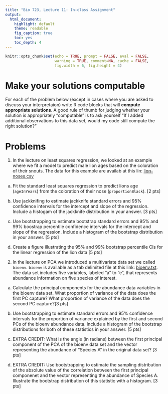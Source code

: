 ```yaml
---
title: "Bio 723, Lecture 11: In-class Assignment"
output:
  html_document:
    highlight: default
    theme: readable
    fig_caption: true
    toc: yes
    toc_depth: 4
---
```


```r
knitr::opts_chunk$set(echo = TRUE, prompt = FALSE, eval = FALSE, 
                      warning = TRUE, comment=NA, cache = FALSE,
                      fig.width = 6, fig.height = 4)
```

# Make your solutions computable

For each of the problem below (except in cases where you are asked to discuss your interpretaion) write R code blocks that will **compute appropriate solutions**. A good rule of thumb for judging whether your solution is appropriately "computable" is to ask yourself "If I added additional observations to this data set, would my code still compute the right solution?"



# Problems

1. In the lecture on least squares regression, we looked at an example where we fit a model to predict male lion ages based on the coloration of their snouts. The data for this example are availab at this lin: [lion-noses.csv](https://github.com/bio304-class/bio304-fall2017/raw/master/datasets/ABD-lion-noses.csv)

  a.  Fit the standard least squares regression to predict lions age (`ageInYears`) from the coloration of their nose (`proportionBlack`). [2 pts]
  
  b. Use jackknifing to estimate jackknife standard errors and 95% confidence intervals for the intercept and slope of the regression. Include a histogam of the jackknife distribution in your answer. [3 pts]
  
  c. Use bootstrapping to estimate bootstrap standard errors and 95% and 99% boostrap percentile confidence intervals for the intercept and slope of the regression. Include a histogram of the bootstrap distribution in your answer. [5 pts]
  
  d. Create a figure illustrating the 95% and 99% bootstrap percentile CIs for the linear regression of the lion data [5 pts]


2. In the lecture on PCA we introduced a multivariate data set we called `bioenv`. `bioenv` is available as a tab delimited file at this link: [bioenv.txt](https://github.com/Bio723-class/example-datasets/raw/master/bioenv.txt).  The data set includes five variables, labeled "a" to "e", that represents abundance information on five species of interest.

  a. Calculate the principal components for the abundance data variables in the bioenv data set.  What proportion of variance of the data does the first PC capture? What proportion of variance of the data does the second PC capture?[3 pts]
  
  b.  Use bootstrapping to estimate standard errors and 95% confidence intervals for the proportion of variance explained by the first and second PCs of the bioenv abundance data. Include a histogram of the bootstrap distributions for both of these statistics in your answer. [5 pts]
  
  c. EXTRA CREDIT:  What is the angle (in radians) between the first principal component of the PCA of the bioenv data set and the vector representing the abundance of "Species A" in the original data set? [3 pts]
  
  d. EXTRA CREDIT:  Use bootstrapping to estimate the sampling distribution of the absolute value of the correlation between the first principal componenet and the vector representing the abundance of Species A.  Illustrate the bootstrap distribution of this statistic with a histogram. [3 pts]
